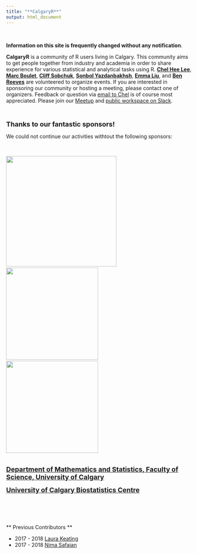```yaml
---
title: "**CalgaryR**"
output: html_document
---
```


<br>

**Information on this site is frequently changed without any notification**. 


**CalgaryR**  is a community of R users living in Calgary.    This community aims to get people together from industry and academia in order to share experience for various statistical and analytical tasks using R.   **[Chel Hee Lee](https://www.linkedin.com/in/gnustats/){target="_blank"}**, **[Marc Boulet](https://www.linkedin.com/in/marc-boulet-5bb87023/){target="_blank"}**, **[Cliff Sobchuk](https://www.linkedin.com/in/cliff-sobchuk/){target="_blank"}**, **[Sonbol Yazdanbakhsh](https://www.linkedin.com/in/sonbol-yazdanbakhsh-ph-d-99502735/){target="_blank"}**,  **[Emma Liu](https://www.linkedin.com/in/emma-yizhou-liu-7a8b3242/){target="_blank"}**, and **[Ben Reeves](https://www.linkedin.com/in/benjamin-reeves-91566767/){target="_blank"}**  are volunteered to organize events.   If you are interested in sponsoring our community or hosting a meeting, please contact one of organizers.  Feedback or question via [email to Chel](mailto:imstatsbee@gmail.com) is of course most appreciated.   Please join our [Meetup](https://www.meetup.com/Calgary-R-User-Group/){target="_blank"} and  [public workspace on Slack](https://yyc-r.slack.com/){target="_blank"}.

<br>

**<font size=4>Thanks to our fantastic sponsors!</font>**  

We could not continue our activities withtout the following sponsors:

<br>

[![](./img/dccm.png){width=300px}](https://cumming.ucalgary.ca/labs/calgary-critical-care-research-network/){target="_blank"}
&nbsp;&nbsp;&nbsp;&nbsp;&nbsp;&nbsp;
[![](./img/webhorizfulllarge.png){width=250px}](https://www.pims.math.ca/){target="_blank"}
&nbsp;&nbsp;&nbsp;&nbsp;&nbsp;&nbsp;
[![](./img/cenovus.png){width=250px}](https://www.cenovus.com/){target="_blank"}
&nbsp;&nbsp;&nbsp;&nbsp;&nbsp;&nbsp;
<br>
<br>

<font size="4">  <b>[Department of Mathematics and Statistics, Faculty of Science, University of Calgary](http://math.ucalgary.ca/){target="_blank"} </b>  </font>

<font size="4"> <b>[University of Calgary Biostatistics Centre](https://obrieniph.ucalgary.ca/research/centres-programs-research-groups-and-units/biostatistics-centre-ucbc){target="_blank"}</b> </font>


<br>
<br>
<br>
<br>
** Previous Contributors **

+ 2017 - 2018 [Laura Keating](https://www.linkedin.com/in/laurakeating/){target="_blank"} 
+ 2017 - 2018 [Nima Safaian](https://www.linkedin.com/in/nimasafaian/){target="_blank"}
